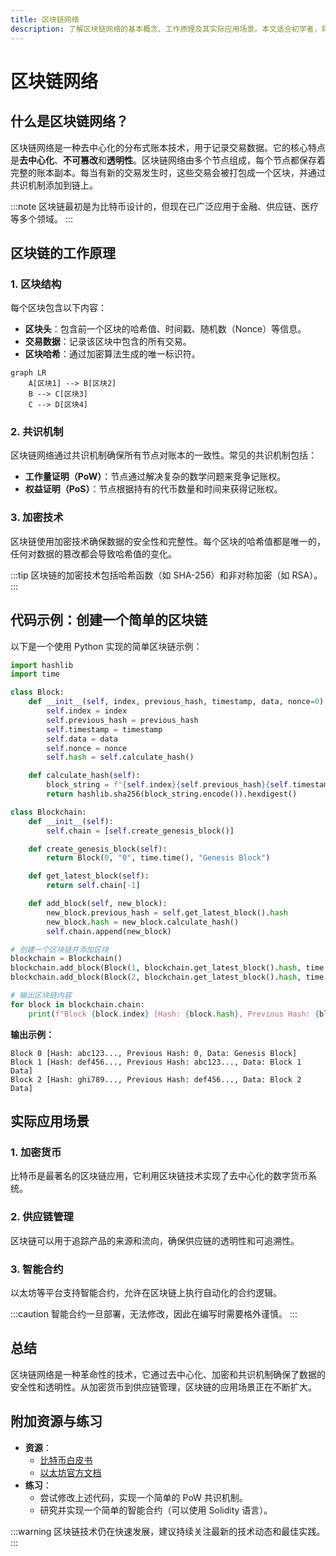 ```yaml
---
title: 区块链网络
description: 了解区块链网络的基本概念、工作原理及其实际应用场景。本文适合初学者，将逐步讲解区块链的核心技术，并提供代码示例和实际案例。
---
```


# 区块链网络

## 什么是区块链网络？

区块链网络是一种去中心化的分布式账本技术，用于记录交易数据。它的核心特点是**去中心化**、**不可篡改**和**透明性**。区块链网络由多个节点组成，每个节点都保存着完整的账本副本。每当有新的交易发生时，这些交易会被打包成一个区块，并通过共识机制添加到链上。

:::note
区块链最初是为比特币设计的，但现在已广泛应用于金融、供应链、医疗等多个领域。
:::

## 区块链的工作原理

### 1. 区块结构
每个区块包含以下内容：
- **区块头**：包含前一个区块的哈希值、时间戳、随机数（Nonce）等信息。
- **交易数据**：记录该区块中包含的所有交易。
- **区块哈希**：通过加密算法生成的唯一标识符。

```mermaid
graph LR
    A[区块1] --> B[区块2]
    B --> C[区块3]
    C --> D[区块4]
```

### 2. 共识机制
区块链网络通过共识机制确保所有节点对账本的一致性。常见的共识机制包括：
- **工作量证明（PoW）**：节点通过解决复杂的数学问题来竞争记账权。
- **权益证明（PoS）**：节点根据持有的代币数量和时间来获得记账权。

### 3. 加密技术
区块链使用加密技术确保数据的安全性和完整性。每个区块的哈希值都是唯一的，任何对数据的篡改都会导致哈希值的变化。

:::tip
区块链的加密技术包括哈希函数（如 SHA-256）和非对称加密（如 RSA）。
:::

## 代码示例：创建一个简单的区块链

以下是一个使用 Python 实现的简单区块链示例：

```python
import hashlib
import time

class Block:
    def __init__(self, index, previous_hash, timestamp, data, nonce=0):
        self.index = index
        self.previous_hash = previous_hash
        self.timestamp = timestamp
        self.data = data
        self.nonce = nonce
        self.hash = self.calculate_hash()

    def calculate_hash(self):
        block_string = f"{self.index}{self.previous_hash}{self.timestamp}{self.data}{self.nonce}"
        return hashlib.sha256(block_string.encode()).hexdigest()

class Blockchain:
    def __init__(self):
        self.chain = [self.create_genesis_block()]

    def create_genesis_block(self):
        return Block(0, "0", time.time(), "Genesis Block")

    def get_latest_block(self):
        return self.chain[-1]

    def add_block(self, new_block):
        new_block.previous_hash = self.get_latest_block().hash
        new_block.hash = new_block.calculate_hash()
        self.chain.append(new_block)

# 创建一个区块链并添加区块
blockchain = Blockchain()
blockchain.add_block(Block(1, blockchain.get_latest_block().hash, time.time(), "Block 1 Data"))
blockchain.add_block(Block(2, blockchain.get_latest_block().hash, time.time(), "Block 2 Data"))

# 输出区块链内容
for block in blockchain.chain:
    print(f"Block {block.index} [Hash: {block.hash}, Previous Hash: {block.previous_hash}, Data: {block.data}]")
```

**输出示例：**
```
Block 0 [Hash: abc123..., Previous Hash: 0, Data: Genesis Block]
Block 1 [Hash: def456..., Previous Hash: abc123..., Data: Block 1 Data]
Block 2 [Hash: ghi789..., Previous Hash: def456..., Data: Block 2 Data]
```

## 实际应用场景

### 1. 加密货币
比特币是最著名的区块链应用，它利用区块链技术实现了去中心化的数字货币系统。

### 2. 供应链管理
区块链可以用于追踪产品的来源和流向，确保供应链的透明性和可追溯性。

### 3. 智能合约
以太坊等平台支持智能合约，允许在区块链上执行自动化的合约逻辑。

:::caution
智能合约一旦部署，无法修改，因此在编写时需要格外谨慎。
:::

## 总结

区块链网络是一种革命性的技术，它通过去中心化、加密和共识机制确保了数据的安全性和透明性。从加密货币到供应链管理，区块链的应用场景正在不断扩大。

## 附加资源与练习

- **资源**：
  - [比特币白皮书](https://bitcoin.org/bitcoin.pdf)
  - [以太坊官方文档](https://ethereum.org/en/developers/docs/)
- **练习**：
  - 尝试修改上述代码，实现一个简单的 PoW 共识机制。
  - 研究并实现一个简单的智能合约（可以使用 Solidity 语言）。

:::warning
区块链技术仍在快速发展，建议持续关注最新的技术动态和最佳实践。
:::